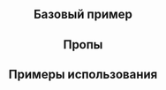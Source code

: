 
<Meta of={InputStories} />

<Header
  component="Input"
  guides="https://guides.kontur.ru/components/input-fields/input/"
  figma="https://www.figma.com/file/87ScqxPzJpF9DcVBNYWOjM/%E2%9A%A1-Kontur-UI-Modern-Layout?node-id=203%3A1602"
/>

<Description />

## Базовый пример

<Primary />

## Пропы

<PropsTable />

## Примеры использования

<Stories title="" includePrimary={false} />
